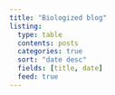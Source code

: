 ```yaml
---
title: "Biologized blog"
listing:
  type: table
  contents: posts
  categories: true
  sort: "date desc"
  fields: [title, date]
  feed: true
---
```



